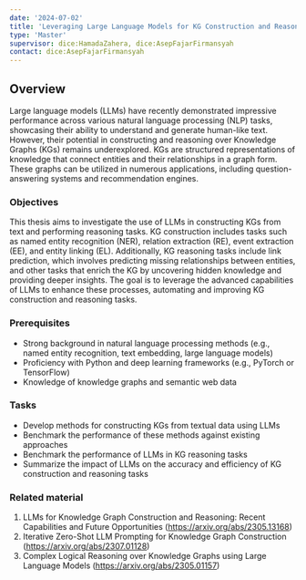 ```yaml
---
date: '2024-07-02'
title: 'Leveraging Large Language Models for KG Construction and Reasoning'
type: 'Master'
supervisor: dice:HamadaZahera, dice:AsepFajarFirmansyah
contact: dice:AsepFajarFirmansyah
---
```


## Overview

Large language models (LLMs) have recently demonstrated impressive performance across various natural language processing (NLP) tasks, showcasing their ability to understand and generate human-like text. However, their potential in constructing and reasoning over Knowledge Graphs (KGs) remains underexplored. KGs are structured representations of knowledge that connect entities and their relationships in a graph form. These graphs can be utilized in numerous applications, including question-answering systems and recommendation engines.

### Objectives

This thesis aims to investigate the use of LLMs in constructing KGs from text and performing reasoning tasks. KG construction includes tasks such as named entity recognition (NER), relation extraction (RE), event extraction (EE), and entity linking (EL). Additionally, KG reasoning tasks include link prediction, which involves predicting missing relationships between entities, and other tasks that enrich the KG by uncovering hidden knowledge and providing deeper insights. The goal is to leverage the advanced capabilities of LLMs to enhance these processes, automating and improving KG construction and reasoning tasks.

### Prerequisites

- Strong background in natural language processing methods (e.g., named entity recognition, text embedding, large language models)
- Proficiency with Python and deep learning frameworks (e.g., PyTorch or TensorFlow)
- Knowledge of knowledge graphs and semantic web data

### Tasks 

- Develop methods for constructing KGs from textual data using LLMs
- Benchmark the performance of these methods against existing approaches
- Benchmark the performance of LLMs in KG reasoning tasks
- Summarize the impact of LLMs on the accuracy and efficiency of KG construction and reasoning tasks

### Related material

1. LLMs for Knowledge Graph Construction and Reasoning: Recent Capabilities and Future Opportunities (https://arxiv.org/abs/2305.13168) 
2. Iterative Zero-Shot LLM Prompting for Knowledge Graph Construction (https://arxiv.org/abs/2307.01128)
3. Complex Logical Reasoning over Knowledge Graphs using Large Language Models (https://arxiv.org/abs/2305.01157)
